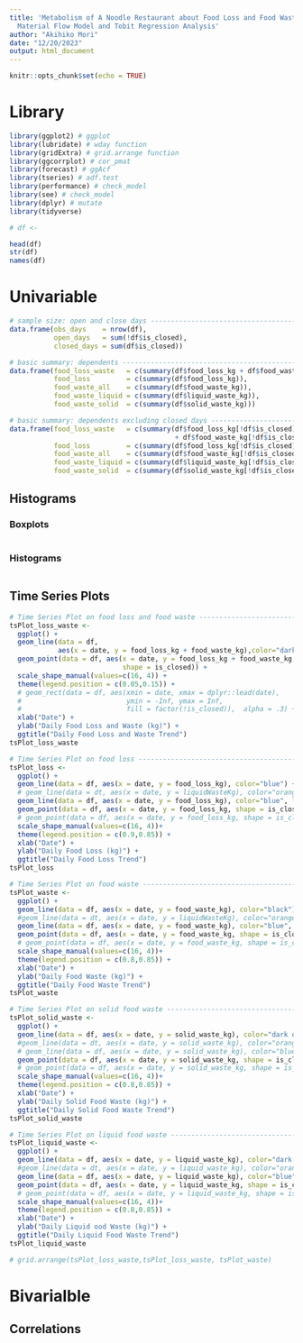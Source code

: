 ```yaml
---
title: 'Metabolism of A Noodle Restaurant about Food Loss and Food Waste: Micro-Level
  Material Flow Model and Tobit Regression Analysis'
author: "Akihiko Mori"
date: "12/20/2023"
output: html_document
---
```


```r
knitr::opts_chunk$set(echo = TRUE)
```

# Library
```r
library(ggplot2) # ggplot
library(lubridate) # wday function
library(gridExtra) # grid.arrange function
library(ggcorrplot) # cor_pmat
library(forecast) # ggAcf
library(tseries) # adf.test
library(performance) # check_model
library(see) # check_model
library(dplyr) # mutate
library(tidyverse)
```

```r
# df <- 
```


```r
head(df)
str(df)
names(df)
```

# Univariable
```r
# sample size: open and close days ---------------------------------------
data.frame(obs_days    = nrow(df),
           open_days   = sum(!df$is_closed),
           closed_days = sum(df$is_closed))
```



```r
# basic summary: dependents ----------------------------------------------------
data.frame(food_loss_waste   = c(summary(df$food_loss_kg + df$food_waste_kg)),
           food_loss         = c(summary(df$food_loss_kg)),
           food_waste_all    = c(summary(df$food_waste_kg)),
           food_waste_liquid = c(summary(df$liquid_waste_kg)),
           food_waste_solid  = c(summary(df$solid_waste_kg)))

# basic summary: dependents excluding closed days ------------------------------
data.frame(food_loss_waste   = c(summary(df$food_loss_kg[!df$is_closed] 
                                         + df$food_waste_kg[!df$is_closed])),
           food_loss         = c(summary(df$food_loss_kg[!df$is_closed])),
           food_waste_all    = c(summary(df$food_waste_kg[!df$is_closed])),
           food_waste_liquid = c(summary(df$liquid_waste_kg[!df$is_closed])),
           food_waste_solid  = c(summary(df$solid_waste_kg[!df$is_closed])))
```

## Histograms
### Boxplots
```r

```

### Histograms
```r

```


## Time Series Plots
```r
# Time Series Plot on food loss and food waste ---------------------------------
tsPlot_loss_waste <- 
  ggplot() +
  geom_line(data = df, 
            aes(x = date, y = food_loss_kg + food_waste_kg),color="dark blue") +
  geom_point(data = df, aes(x = date, y = food_loss_kg + food_waste_kg,
                            shape = is_closed)) +
  scale_shape_manual(values=c(16, 4)) +
  theme(legend.position = c(0.05,0.15)) +
  # geom_rect(data = df, aes(xmin = date, xmax = dplyr::lead(date),
  #                          ymin = -Inf, ymax = Inf,
  #                          fill = factor(!is_closed)),  alpha = .3) +
  xlab("Date") +
  ylab("Daily Food Loss and Waste (kg)") +
  ggtitle("Daily Food Loss and Waste Trend")
tsPlot_loss_waste

# Time Series Plot on food loss ------------------------------------------------
tsPlot_loss <- 
  ggplot() +
  geom_line(data = df, aes(x = date, y = food_loss_kg), color="blue") +
  # geom_line(data = dt, aes(x = date, y = liquidWasteKg), color="orange", linetype = "dotted") +
  geom_line(data = df, aes(x = date, y = food_loss_kg), color="blue", linetype = "dashed") +
  geom_point(data = df, aes(x = date, y = food_loss_kg, shape = is_closed)) +
  # geom_point(data = df, aes(x = date, y = food_loss_kg, shape = is_closed)) +
  scale_shape_manual(values=c(16, 4))+
  theme(legend.position = c(0.9,0.85)) +
  xlab("Date") +
  ylab("Daily Food Loss (kg)") +
  ggtitle("Daily Food Loss Trend")
tsPlot_loss

# Time Series Plot on food waste -----------------------------------------------
tsPlot_waste <- 
  ggplot() +
  geom_line(data = df, aes(x = date, y = food_waste_kg), color="black") +
  #geom_line(data = dt, aes(x = date, y = liquidWasteKg), color="orange", linetype = "dotted") +
  geom_line(data = df, aes(x = date, y = food_waste_kg), color="blue", linetype = "dashed") +
  geom_point(data = df, aes(x = date, y = food_waste_kg, shape = is_closed)) +
  # geom_point(data = df, aes(x = date, y = food_waste_kg, shape = is_closed)) +
  scale_shape_manual(values=c(16, 4))+
  theme(legend.position = c(0.8,0.85)) +
  xlab("Date") +
  ylab("Daily Food Waste (kg)") +
  ggtitle("Daily Food Waste Trend")
tsPlot_waste

# Time Series Plot on solid food waste -----------------------------------------
tsPlot_solid_waste <- 
  ggplot() +
  geom_line(data = df, aes(x = date, y = solid_waste_kg), color="dark orange") +
  #geom_line(data = dt, aes(x = date, y = solid_waste_kg), color="orange", linetype = "dotted") +
  # geom_line(data = df, aes(x = date, y = solid_waste_kg), color="blue", linetype = "dashed") +
  geom_point(data = df, aes(x = date, y = solid_waste_kg, shape = is_closed)) +
  # geom_point(data = df, aes(x = date, y = solid_waste_kg, shape = is_closed)) +
  scale_shape_manual(values=c(16, 4))+
  theme(legend.position = c(0.8,0.85)) +
  xlab("Date") +
  ylab("Daily Solid Food Waste (kg)") +
  ggtitle("Daily Solid Food Waste Trend")
tsPlot_solid_waste

# Time Series Plot on liquid food waste ----------------------------------------
tsPlot_liquid_waste <- 
  ggplot() +
  geom_line(data = df, aes(x = date, y = liquid_waste_kg), color="dark blue") +
  #geom_line(data = dt, aes(x = date, y = liquid_waste_kg), color="orange", linetype = "dotted") +
  geom_line(data = df, aes(x = date, y = liquid_waste_kg), color="blue", linetype = "dashed") +
  geom_point(data = df, aes(x = date, y = liquid_waste_kg, shape = is_closed)) +
  # geom_point(data = df, aes(x = date, y = liquid_waste_kg, shape = is_closed)) +
  scale_shape_manual(values=c(16, 4))+
  theme(legend.position = c(0.8,0.85)) +
  xlab("Date") +
  ylab("Daily Liquid ood Waste (kg)") +
  ggtitle("Daily Liquid Food Waste Trend")
tsPlot_liquid_waste

# grid.arrange(tsPlot_loss_waste,tsPlot_loss_waste, tsPlot_waste)
```

# Bivarialble
## Correlations
```r

```

